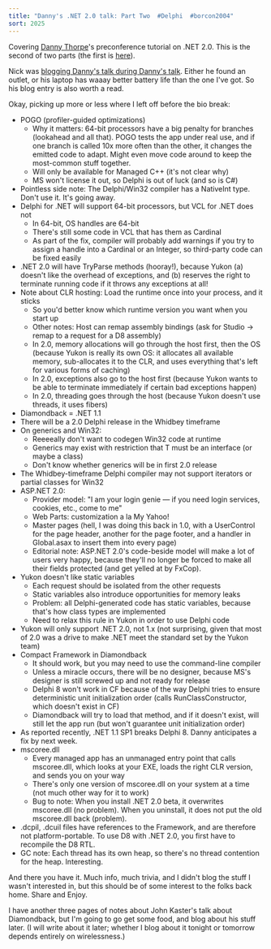 ```yaml
---
title: "Danny's .NET 2.0 talk: Part Two  #Delphi  #borcon2004"
sort: 2025
---
```

Covering <a href="http://homepages.borland.com/dthorpe/blog/delphi/">Danny Thorpe</a>'s preconference tutorial on .NET 2.0. This is the second of two parts (the first is <a href="http://blog.excastle.com/2004/09/11/dannys-net-20-talk-part-one/">here</a>).

Nick was <a href="http://www.lemanix.com/nick/archive/2004/09/11/1261.aspx">blogging Danny's talk during Danny's talk</a>. Either he found an outlet, or his laptop has waaay better battery life than the one I've got. So his blog entry is also worth a read.

Okay, picking up more or less where I left off before the bio break:

* POGO (profiler-guided optimizations)
  * Why it matters: 64-bit processors have a big penalty for branches (lookahead and all that). POGO tests the app under real use, and if one branch is called 10x more often than the other, it changes the emitted code to adapt. Might even move code around to keep the most-common stuff together.
  * Will only be available for Managed C++ (it's not clear why)
  * MS won't license it out, so Delphi is out of luck (and so is C#)
* Pointless side note: The Delphi/Win32 compiler has a NativeInt type. Don't use it. It's going away.
* Delphi for .NET will support 64-bit processors, but VCL for .NET does not
  * In 64-bit, OS handles are 64-bit
  * There's still some code in VCL that has them as Cardinal
  * As part of the fix, compiler will probably add warnings if you try to assign a handle into a Cardinal or an Integer, so third-party code can be fixed easily
* .NET 2.0 will have TryParse methods (hooray!), because Yukon (a) doesn't like the overhead of exceptions, and (b) reserves the right to terminate running code if it throws any exceptions at all!
* Note about CLR hosting: Load the runtime once into your process, and it sticks
  * So you'd better know which runtime version you want when you start up
  * Other notes: Host can remap assembly bindings (ask for Studio -> remap to a request for a D8 assembly)
  * In 2.0, memory allocations will go through the host first, then the OS (because Yukon is really its own OS: it allocates all available memory, sub-allocates it to the CLR, and uses everything that's left for various forms of caching)
  * In 2.0, exceptions also go to the host first (because Yukon wants to be able to terminate immediately if certain bad exceptions happen)
  * In 2.0, threading goes through the host (because Yukon doesn't use threads, it uses fibers)
* Diamondback = .NET 1.1
* There will be a 2.0 Delphi release in the Whidbey timeframe
* On generics and Win32:
  * Reeeeally don't want to codegen Win32 code at runtime
  * Generics may exist with restriction that T must be an interface (or maybe a class)
  * Don't know whether generics will be in first 2.0 release
* The Whidbey-timeframe Delphi compiler may not support iterators or partial classes for Win32
* ASP.NET 2.0:
  * Provider model: "I am your login genie &#8212; if you need login services, cookies, etc., come to me"
  * Web Parts: customization a la My Yahoo!
  * Master pages (hell, I was doing this back in 1.0, with a UserControl for the page header, another for the page footer, and a handler in Global.asax to insert them into every page)
  * Editorial note: ASP.NET 2.0's code-beside model will make a lot of users very happy, because they'll no longer be forced to make all their fields protected (and get yelled at by FxCop).
* Yukon doesn't like static variables
  * Each request should be isolated from the other requests
  * Static variables also introduce opportunities for memory leaks
  * Problem: all Delphi-generated code has static variables, because that's how class types are implemented
  * Need to relax this rule in Yukon in order to use Delphi code
* Yukon will only support .NET 2.0, not 1.x (not surprising, given that most of 2.0 was a drive to make .NET meet the standard set by the Yukon team)
* Compact Framework in Diamondback
  * It should work, but you may need to use the command-line compiler
  * Unless a miracle occurs, there will be no designer, because MS's designer is still screwed up and not ready for release
  * Delphi 8 won't work in CF because of the way Delphi tries to ensure deterministic unit initialization order (calls RunClassConstructor, which doesn't exist in CF)
  * Diamondback will try to load that method, and if it doesn't exist, will still let the app run (but won't guarantee unit initialization order)
* As reported recently, .NET 1.1 SP1 breaks Delphi 8. Danny anticipates a fix by next week.
* mscoree.dll
  * Every managed app has an unmanaged entry point that calls mscoree.dll, which looks at your EXE, loads the right CLR version, and sends you on your way
  * There's only one version of mscoree.dll on your system at a time (not much other way for it to work)
  * Bug to note: When you install .NET 2.0 beta, it overwrites mscoree.dll (no problem). When you uninstall, it does not put the old mscoree.dll back (problem).
* .dcpil, .dcuil files have references to the Framework, and are therefore not platform-portable. To use D8 with .NET 2.0, you first have to recompile the D8 RTL.
* GC note: Each thread has its own heap, so there's no thread contention for the heap. Interesting.

And there you have it. Much info, much trivia, and I didn't blog the stuff I wasn't interested in, but this should be of some interest to the folks back home. Share and Enjoy.

I have another three pages of notes about John Kaster's talk about Diamondback, but I'm going to go get some food, and blog about his stuff later. (I will write about it later; whether I blog about it tonight or tomorrow depends entirely on wirelessness.)
